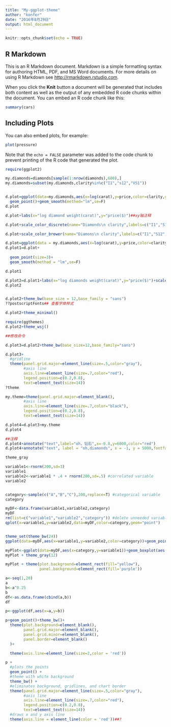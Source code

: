 ```yaml
---
title: "My-ggplot-theme"
author: "konfer"
date: "2016年8月29日"
output: html_document
---
```


```r
knitr::opts_chunk$set(echo = TRUE)
```

## R Markdown

This is an R Markdown document. Markdown is a simple formatting syntax for authoring HTML, PDF, and MS Word documents. For more details on using R Markdown see <http://rmarkdown.rstudio.com>.

When you click the **Knit** button a document will be generated that includes both content as well as the output of any embedded R code chunks within the document. You can embed an R code chunk like this:

```r
summary(cars)
```

## Including Plots

You can also embed plots, for example:

```r
plot(pressure)
```

Note that the `echo = FALSE` parameter was added to the code chunk to prevent printing of the R code that generated the plot.


```r

require(ggplot2)

my.diamonds=diamonds[sample(1:nrow(diamonds),600),]
my.diamonds=subset(my.diamonds,clarity%in%c("I1","s12","VS1"))


d.plot=ggplot(data=my.diamonds,aes(x=log(carat),y=price,color=clarity,group=1))+
  geom_point()+geom_smooth(method="lm",se=F)
d.plot

d.plot+labs(x="log diamond weight(carat)",y="price($)")##xy轴注释

d.plot+scale_color_discrete(name="Diamonds\n clarity",labels=c("I1","S12","VS1"))##图例

d.plot+scale_color_brewer(name="Diamons\n clarity",labels=c("I1","S12","VS1"),palette=1)

d.plot=ggplot(data = my.diamonds,aes(x=log(carat),y=price,color=clarity,shape=clarity))
d.plot1=d.plot+
  
  geom_point(size=3)+
  geom_smooth(method = "lm",se=F)

d.plot1

d.plot2=d.plot1+labs(x="log diamonds weight(carat)",y="price($)")+scale_shape_discrete(name="Diamonds\n clarity",labels=c("I1","SI2","VS1"))
d.plot2


d.plot2+theme_bw(base_size = 12,base_family = "sans")
??postscriptFonts## 查看字体样式

d.plot2+theme_minimal()

require(ggthemes)
d.plot2+theme_wsj()

##修改命令

d.plot3=d.plot2+theme_bw(base_size=12,base_family="sans")

d.plot3+
  #gridline 
  theme(panel.grid.major=element_line(size=.5,color="gray"),
        #axis line
        axis.line=element_line(size=.7,color="red"),
        legend.position=c(0.2,0.8),
        text=element_text(size=14))
?theme

my.theme=theme(panel.grid.major=element_blank(),
        #axis line
        axis.line=element_line(size=.7,color="black"),
        legend.position=c(0.2,0.8),
        text=element_text(size=14))

d.plot4=d.plot3+my.theme
d.plot4

##注释
d.plot4+annotate("text",label="oh，钻石",x=-0.8,y=6000,color="red")
d.plot4+annotate("text", label = "oh,diamonds", x = -1, y = 5000,fontface=3)

theme_gray

variable1<-rnorm(200,sd=3)
variable1
variable2<-variable1 * .4 + rnorm(200,sd=.5) #correlated variable
variable2


category<-sample(c("A","B","C"),200,replace=T) #categorical variable
category

myDF<-data.frame(variable1,variable2,category) 
myDF
rm(list=c("variable1","variable2","category")) #delete unneeded variables
qplot(x=variable1,y=variable2,data=myDF,color=category,geom="point")


theme_set(theme_bw(24))
ggplot(data=myDF,aes(x=variable1,y=variable2,color=category))+geom_point()

myPlot<-ggplot(data=myDF,aes(x=category,y=variable1))+geom_boxplot(aes(fill=category))
myPlot + theme_gray(12) 

myPlot + theme(plot.background=element_rect(fill="yellow"),
               panel.background=element_rect(fill='purple'))

a<-seq(1,20)
a
b<-a^0.25
b
df<-as.data.frame(cbind(a,b))
df

p<-ggplot(df,aes(x=a,y=b))

p+geom_point()+theme_bw()+
  theme(plot.background=element_blank(),
        panel.grid.major=element_blank(),
        panel.grid.minor=element_blank(),
        panel.border=element_blank()
  )+

  theme(axis.line=element_line(size=2,color = 'red'))

p +
  #plots the points
  geom_point() +
  #theme with white background
  theme_bw() +
  #eliminates background, gridlines, and chart border
  theme(panel.grid.major=element_line(size=.5,color="gray"),
        #axis line
        axis.line=element_line(size=.7,color="red"),
        legend.position=c(0.2,0.8),
        text=element_text(size=14))
  #draws x and y axis line
  theme(axis.line = element_line(color = 'red'))##?



  ```
 